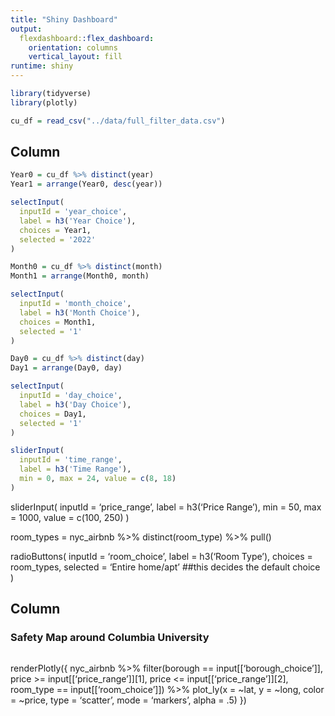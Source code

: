 ```yaml
---
title: "Shiny Dashboard"
output: 
  flexdashboard::flex_dashboard:
    orientation: columns
    vertical_layout: fill
runtime: shiny
---
```


```r
library(tidyverse)
library(plotly)

cu_df = read_csv("../data/full_filter_data.csv")
```

Column {.sidebar}
-----------------------------------------------------------------------

```r
Year0 = cu_df %>% distinct(year) 
Year1 = arrange(Year0, desc(year))

selectInput(
  inputId = 'year_choice',
  label = h3('Year Choice'),
  choices = Year1,
  selected = '2022'
)

Month0 = cu_df %>% distinct(month) 
Month1 = arrange(Month0, month)

selectInput(
  inputId = 'month_choice',
  label = h3('Month Choice'),
  choices = Month1,
  selected = '1'
)

Day0 = cu_df %>% distinct(day) 
Day1 = arrange(Day0, day)

selectInput(
  inputId = 'day_choice',
  label = h3('Day Choice'),
  choices = Day1,
  selected = '1'
)

sliderInput(
  inputId = 'time_range',
  label = h3('Time Range'),
  min = 0, max = 24, value = c(8, 18)
)
```

sliderInput(
  inputId = 'price_range',
  label = h3('Price Range'),
  min = 50, max = 1000, value = c(100, 250)
)

room_types = nyc_airbnb %>% distinct(room_type) %>% pull()

radioButtons(
  inputId = 'room_choice',
  label = h3('Room Type'),
  choices = room_types,
  selected = 'Entire home/apt'   ##this decides the default choice
)


Column 
-----------------------------------------------------------------------

### Safety Map around Columbia University

```r

```

renderPlotly({
  nyc_airbnb %>% 
    filter(borough == input[['borough_choice']],
           price >= input[['price_range']][1],
           price <= input[['price_range']][2],
           room_type == input[['room_choice']]) %>% 
    plot_ly(x = ~lat, y = ~long, color = ~price,
           type = 'scatter', mode = 'markers', alpha = .5)
})